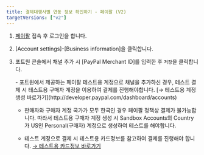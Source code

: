 ```yaml
---
title: 결제대행사별 연동 정보 확인하기 - 페이팔 (V2)
targetVersions: ["v2"]
---
```




1. [페이팔](http://www.paypal.com/) 접속 후 로그인을 합니다.

2. \[Account settings]-\[Business information]을 클릭합니다.

   <Figure src={image} caption="페이팔 페이지 내 PayPal Merchant ID 조회 화면" />

3. 포트원 콘솔에서 채널 추가 시 \[PayPal Merchant ID]를 입력한 후 `저장`을 클릭합니다.

   <Hint style="info">
     - 포트원에서 제공하는 페이팔 테스트용 계정으로 채널을 추가하신 경우, 테스트 결제 시 테스트용 구매자 계정을 이용하여 결제를 진행해야합니다.
       [→ 테스트용 계정생성 바로가기](http://developer.paypal.com/dashboard/accounts)

     - 판매자와 구매자 계정 국가가 모두 한국인 경우 페이팔 정책상 결제가 불가능합니다.
       따라서 테스트용 구매자 계정 생성 시 Sandbox Accounts의 Country가 US인 Personal(구매자) 계정으로 생성하여 테스트를 해야합니다.

     - 테스트 계정으로 결제 시 테스트용 카드정보를 참고하여 결제를 진행해야 합니다. [→ 테스트용 카드정보 바로가기](http://developer.paypal.com/api/rest/sandbox/card-testing/#link-creditcardgeneratorfortesting)
   </Hint>
